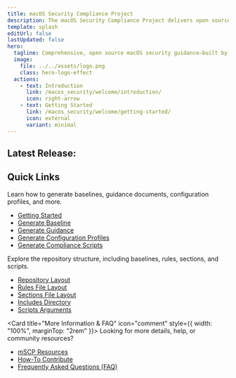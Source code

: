 ```yaml
---
title: macOS Security Compliance Project
description: The macOS Security Compliance Project delivers open source, automated security guidance for macOS, based on NIST SP 800-53 and 800-219. Developed by federal experts and recognized by Apple, it enables organizations to create customized security baselines and technical controls with ease.
template: splash
editUrl: false
lastUpdated: false
hero:
  tagline: Comprehensive, open source macOS security guidance—built by federal experts, based on NIST SP 800-53 and 800-219, and recognized by Apple.
  image:
    file: ../../assets/logo.png
    class: hero-logo-effect
  actions:
    - text: Introduction
      link: /macos_security/welcome/introduction/
      icon: right-arrow
    - text: Getting Started
      link: /macos_security/welcome/getting-started/
      icon: external
      variant: minimal
---
```




## Latest Release:
<div id="github-latest-release"></div>
<script src="/scripts/github-latest-release.js"></script> 

## Quick Links
<CardGrid cols={3}>
	<Card title="How To Guides" icon="open-book">
		Learn how to generate baselines, guidance documents, configuration profiles, and more.
		<ul class="howto-link-list">
			<li><a href="/macos_security/welcome/getting-started/">Getting Started<span class="arrow"></span></a></li>
			<li><a href="/macos_security/baselines/how-to-generate-baselines/">Generate Baseline<span class="arrow"></span></a></li>
			<li><a href="/macos_security/guidance/how-to-generate-guidance/">Generate Guidance<span class="arrow"></span></a></li>
			<li><a href="/macos_security/configuration-profiles/how-to-generate-configuration-profiles/">Generate Configuration Profiles<span class="arrow"></span></a></li>
			<li><a href="/macos_security/compliance-scripts/how-to-generate-compliance-scripts/">Generate Compliance Scripts<span class="arrow"></span></a></li>
		</ul>
	</Card>
	<Card title="Repository Reference" icon="seti:folder">
		Explore the repository structure, including baselines, rules, sections, and scripts.
		<ul class="howto-link-list">
			<li><a href="/macos_security/repository/directory-layout/">Repository Layout<span class="arrow"></span></a></li>
			<li><a href="/macos_security/repository/rule-file-layout/">Rules File Layout<span class="arrow"></span></a></li>
			<li><a href="/macos_security/repository/sections-file-layout/">Sections File Layout<span class="arrow"></span></a></li>
			<li><a href="/macos_security/repository/includes-directory/">Includes Directory<span class="arrow"></span></a></li>
			<li><a href="/macos_security/repository/script-arguments-list/">Scripts Arguments<span class="arrow"></span></a></li>
		</ul>
	</Card>
</CardGrid>

<Card title="More Information & FAQ" icon="comment" style={{ width: "100%", marginTop: "2rem" }}>
	Looking for more details, help, or community resources?
	<ul class="howto-link-list">
		<li><a href="/macos_security/more-information/resources/">mSCP Resources<span class="arrow"></span></a></li>
		<li><a href="/macos_security/more-information/contributing/">How-To Contribute<span class="arrow"></span></a></li>
		<li><a href="/macos_security/more-information/faq/">Frequently Asked Questions (FAQ)<span class="arrow"></span></a></li>
	</ul>
</Card>
